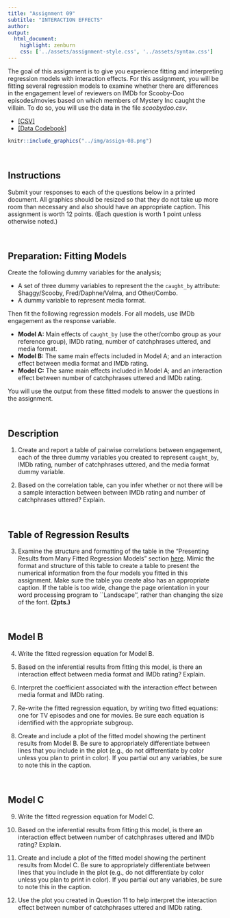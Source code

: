 ```yaml
---
title: "Assignment 09"
subtitle: "INTERACTION EFFECTS"
author: 
output: 
  html_document:
    highlight: zenburn
    css: ['../assets/assignment-style.css', '../assets/syntax.css']
---
```



The goal of this assignment is to give you experience fitting and interpreting regression models with interaction effects. For this assignment, you will be fitting several regression models to examine whether there are differences in the engagement level of reviewers on IMDb for Scooby-Doo episodes/movies based on which members of Mystery Inc caught the villain. To do so, you will use the data in the file *scoobydoo.csv*.


- [[CSV]](https://raw.githubusercontent.com/zief0002/epsy-8251/main/data/scoobydoo.csv)
- [[Data Codebook]](http://zief0002.github.io/epsy-8251/codebooks/scoobydoo.html)


```r
knitr::include_graphics("../img/assign-08.png")
```

<br />


## Instructions

Submit your responses to each of the questions below in a printed document. All graphics should be resized so that they do not take up more room than necessary and also should have an appropriate caption. This assignment is worth 12 points. (Each question is worth 1 point unless otherwise noted.)


<br />



## Preparation: Fitting Models

Create the following dummy variables for the analysis; 

 - A set of three dummy variables to represent the the `caught_by` attribute: Shaggy/Scooby, Fred/Daphne/Velma, and Other/Combo.
 - A dummy variable to represent media format. 
 
 Then fit the following regression models. For all models, use IMDb engagement as the response variable. 

- **Model A:** Main effects of `caught_by` (use the other/combo group as your reference group), IMDb rating, number of catchphrases uttered, and media format. 
- **Model B:** The same main effects included in Model A; and an interaction effect between media format and IMDb rating.
- **Model C:** The same main effects included in Model A; and an interaction effect between number of catchphrases uttered and IMDb rating.

You will use the output from these fitted models to answer the questions in the assignment.

<br />


## Description

1. Create and report a table of pairwise correlations between engagement, each of the three dummy variables you created to represent `caught_by`, IMDb rating, number of catchphrases uttered, and the media format dummy variable.

2. Based on the correlation table, can you infer whether or not there will be a sample interaction between between IMDb rating and number of catchphrases uttered? Explain.

<br />


## Table of Regression Results

3. Examine the structure and formatting of the table in the "Presenting Results from Many Fitted Regression Models" section [here](https://zief0002.github.io/musings/creating-tables-to-present-statistical-results.html#creating-tables-to-present-statistical-results). Mimic the format and structure of this table to create a table to present the numerical information from the four models you fitted in this assignment. Make sure the table you create also has an appropriate caption. If the table is too wide, change the page orientation in your word processing program to ``Landscape'', rather than changing the size of the font. **(2pts.)**

<br />


## Model B

4. Write the fitted regression equation for Model B.

5. Based on the inferential results from fitting this model, is there an interaction effect between media format and IMDb rating? Explain.

6. Interpret the coefficient associated with the interaction effect between media format and IMDb rating.

7. Re-write the fitted regression equation, by writing two fitted equations: one for TV episodes and one for movies. Be sure each equation is identified with the appropriate subgroup.

8. Create and include a plot of the fitted model showing the pertinent results from Model B. Be sure to appropriately differentiate between lines that you include in the plot (e.g., do not differentiate by color unless you plan to print in color). If you partial out any variables, be sure to note this in the caption. 

<br />


## Model C

9. Write the fitted regression equation for Model C.

10. Based on the inferential results from fitting this model, is there an interaction effect between number of catchphrases uttered and IMDb rating? Explain.

11. Create and include a plot of the fitted model showing the pertinent results from Model C. Be sure to appropriately differentiate between lines that you include in the plot (e.g., do not differentiate by color unless you plan to print in color). If you partial out any variables, be sure to note this in the caption. 

12. Use the plot you created in Question 11 to help interpret the interaction effect between number of catchphrases uttered and IMDb rating.

<br />


